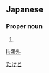 ==Japanese==
{{ja-kanjitab|盛|外}}

===Proper noun===
{{ja-pos|proper|たけと}}

# {{given name|male|lang=ja}}

[[Category:Japanese male given names|たけと]]

[[li:盛外]]